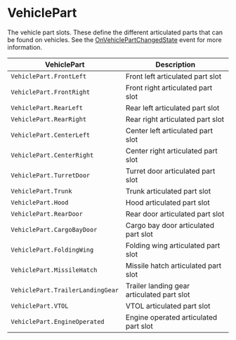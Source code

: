 # VehiclePart

The vehicle part slots. These define the different articulated parts that can be found on vehicles. See the [OnVehiclePartChangedState](/client-api/events) event for more information.

| VehiclePart | Description |
|--------|-------------|
| `VehiclePart.FrontLeft` | Front left articulated part slot |
| `VehiclePart.FrontRight` | Front right articulated part slot |
| `VehiclePart.RearLeft` | Rear left articulated part slot |
| `VehiclePart.RearRight` | Rear right articulated part slot |
| `VehiclePart.CenterLeft` | Center left articulated part slot |
| `VehiclePart.CenterRight` | Center right articulated part slot |
| `VehiclePart.TurretDoor` | Turret door articulated part slot |
| `VehiclePart.Trunk` | Trunk articulated part slot |
| `VehiclePart.Hood` | Hood articulated part slot |
| `VehiclePart.RearDoor` | Rear door articulated part slot |
| `VehiclePart.CargoBayDoor` | Cargo bay door articulated part slot |
| `VehiclePart.FoldingWing` | Folding wing articulated part slot |
| `VehiclePart.MissileHatch` | Missile hatch articulated part slot |
| `VehiclePart.TrailerLandingGear` | Trailer landing gear articulated part slot |
| `VehiclePart.VTOL` | VTOL articulated part slot |
| `VehiclePart.EngineOperated` | Engine operated articulated part slot |